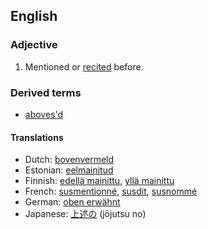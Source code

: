 ==English==

===Adjective===
{{en-adj|-}}

# Mentioned or [[recited]] before.

===Derived terms===
* [[aboves'd]]

====Translations====
{{rfc-level|Translations at L4+ not in L3 POS section (AutoFormat would have corrected level of Derived terms)}}
* Dutch: [[bovenvermeld]]
* Estonian: [[eelmainitud]]
* Finnish: [[edellä mainittu]], [[yllä mainittu]]
* French: [[susmentionné]], [[susdit]], [[susnommé]]
* German: [[oben erwähnt]]
* Japanese: [[上述の]] (jōjutsu no)